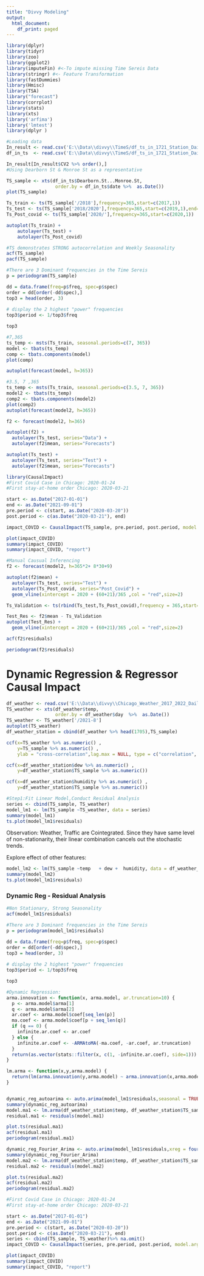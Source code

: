 ---
title: "Divvy Modeling"
output:
  html_document:
    df_print: paged
---

```{r}
library(dplyr)
library(tidyr)
library(zoo)
library(ggplot2)
library(imputeFin) #<-To impute missing Time Sereis Data
library(stringr) #<- Feature Transformation
library(fastDummies)
library(Hmisc)
library(TSA)
library("forecast")
library(corrplot)
library(stats)
library(xts)
library('arfima')
library('lmtest')
library(dplyr )
```

```{r}
#Loading data
In_result <- read.csv('E:\\Data\\divvy\\TimeS/df_ts_in_1721_Station_Daily_F_results.csv',header=TRUE)
df_in_ts  <- read.csv('E:\\Data\\divvy\\TimeS/df_ts_in_1721_Station_Daily.csv',header=TRUE)
```

```{r}
In_result[In_result$CV2 %>% order(),]
#Using Dearborn St & Monroe St as a representative 
```
```{r}
TS_sample <- xts(df_in_ts$Dearborn.St...Monroe.St,
                  order.by = df_in_ts$date %>%  as.Date())
plot(TS_sample)
```
```{r fig.height=5, fig.width=15}
Ts_train <- ts(TS_sample['/2018'],frequency=365,start=c(2017,1))
Ts_test <- ts(TS_sample['2018/2020'],frequency=365,start=c(2019,1),end=c(2020,1)) #start=c(2021
Ts_Post_covid <- ts(TS_sample['2020/'],frequency=365,start=c(2020,1))

autoplot(Ts_train) + 
    autolayer(Ts_test) +
    autolayer(Ts_Post_covid)
```

```{r}
#TS demonstrates STRONG autocorrelation and Weekly Seasonality
acf(TS_sample)
pacf(TS_sample)
```
```{r}
#There are 3 Dominant frequencies in the Time Sereis 
p = periodogram(TS_sample)

dd = data.frame(freq=p$freq, spec=p$spec)
order = dd[order(-dd$spec),]
top3 = head(order, 3)
 
# display the 2 highest "power" frequencies
top3$period <- 1/top3$freq 

top3
```

```{r fig.height=5, fig.width=15}
#7,365 
ts_temp <- msts(Ts_train, seasonal.periods=c(7, 365))
model <- tbats(ts_temp)
comp <- tbats.components(model)
plot(comp)
```
```{r fig.height=5, fig.width=15}
autoplot(forecast(model, h=365))
```

```{r fig.height=5, fig.width=15}
#3.5, 7 ,365 
ts_temp <- msts(Ts_train, seasonal.periods=c(3.5, 7, 365))
model2 <- tbats(ts_temp)
comp2 <- tbats.components(model2)
plot(comp2)
autoplot(forecast(model2, h=365))
```

```{r fig.height=5, fig.width=15}
f2 <- forecast(model2, h=365)

autoplot(f2) +
  autolayer(Ts_test, series="Data") +
  autolayer(f2$mean, series="Forecasts")

autoplot(Ts_test) +
  autolayer(Ts_test, series="Test") +
  autolayer(f2$mean, series="Forecasts")
```

```{r}
library(CausalImpact)
#First Covid Case in Chicago: 2020-01-24
#First stay-at-home order Chicago: 2020-03-21

start <- as.Date("2017-01-01")
end <- as.Date("2021-09-01")
pre.period <- c(start, as.Date("2020-03-20"))
post.period <- c(as.Date("2020-03-21"), end)

impact_COVID <- CausalImpact(TS_sample, pre.period, post.period, model.args = list(niter = 1000, nseasons = 52))

plot(impact_COVID)
summary(impact_COVID)
summary(impact_COVID, "report")
```
```{r fig.height=5, fig.width=15}
#Manual Causual Inferencing
f2 <- forecast(model2, h=365*2+ 8*30+9)

autoplot(f2$mean) +
  autolayer(Ts_test, series="Test") +
  autolayer(Ts_Post_covid, series="Post_Covid") +
  geom_vline(xintercept = 2020 + (60+21)/365 ,col = "red",size=2)
```
```{r fig.height=5, fig.width=15}
Ts_Validation <- ts(rbind(Ts_test,Ts_Post_covid),frequency = 365,start=c(2019,1)) 

Test_Res <- f2$mean - Ts_Validation
autoplot(Test_Res) +
  geom_vline(xintercept = 2020 + (60+21)/365 ,col = "red",size=2)
```
```{r}
acf(f2$residuals)
```
```{r}
periodogram(f2$residuals)
```

# Dynamic Regression & Regressor Causal Impact
```{r}
df_weather <- read.csv('E:\\Data\\divvy\\Chicago_Weather_2017_2022_Daily.csv')
TS_weather <- xts(df_weather$temp,
                  order.by = df_weather$day  %>%  as.Date())
TS_weather <- TS_weather['/2021-8']
autoplot(TS_weather)
df_weather_station = cbind(df_weather %>% head(1705),TS_sample)
```

```{r}
ccf(x=TS_weather %>% as.numeric() , 
    y=TS_sample %>% as.numeric() ,
    ylab = "cross-correlation",lag.max = NULL, type = c("correlation", "covariance"),plot = TRUE)
```
```{r}
ccf(x=df_weather_station$dew %>% as.numeric() , 
    y=df_weather_station$TS_sample %>% as.numeric())

ccf(x=df_weather_station$humidity %>% as.numeric() , 
    y=df_weather_station$TS_sample %>% as.numeric())
```

```{r}
#Step1:Fit Linear Model,Conduct Residual Analysis
series <- cbind(TS_sample, TS_weather)
model_lm1 <- lm(TS_sample ~TS_weather, data = series)
summary(model_lm1)
ts.plot(model_lm1$residuals)
```
Observation: Weather, Traffic are Cointegrated. Since they have same level of non-stationarity, their linear combination cancels out the stochastic trends.

Explore effect of other features:
```{r}
model_lm2 <- lm(TS_sample ~temp   + dew +  humidity, data = df_weather_station)
summary(model_lm2)
ts.plot(model_lm1$residuals)

```
### Dynamic Reg - Residual Analysis 
```{r}
#Non Stationary, Strong Seasonality
acf(model_lm1$residuals)
```
```{r}
#There are 3 Dominant frequencies in the Time Sereis 
p = periodogram(model_lm1$residuals)

dd = data.frame(freq=p$freq, spec=p$spec)
order = dd[order(-dd$spec),]
top3 = head(order, 3)
 
# display the 2 highest "power" frequencies
top3$period <- 1/top3$freq 

top3
```
```{r}
#Dynamic Regression:
arma.innovation <- function(x, arma.model, ar.truncation=10) {
  p <- arma.model$arma[1]
  q <- arma.model$arma[2]
  ar.coef <- arma.model$coef[seq_len(p)]
  ma.coef <- arma.model$coef[p + seq_len(q)]
  if (q == 0) {
    infinite.ar.coef <- ar.coef
  } else {
    infinite.ar.coef <- -ARMAtoMA(-ma.coef, -ar.coef, ar.truncation)
  }
  return(as.vector(stats::filter(x, c(1, -infinite.ar.coef), side=1)))
}

lm.arma <- function(x,y,arma.model) {
  return(lm(arma.innovation(y,arma.model) ~ arma.innovation(x,arma.model)))
}


dynamic_reg_autoarima <- auto.arima(model_lm1$residuals,seasonal = TRUE)
summary(dynamic_reg_autoarima)
model.ma1 <- lm.arma(df_weather_station$temp, df_weather_station$TS_sample,dynamic_reg_autoarima) 
residual.ma1 <- residuals(model.ma1)

plot.ts(residual.ma1)
acf(residual.ma1)
periodogram(residual.ma1)
```
```{r}
dynamic_reg_Fourier_Arima <- auto.arima(model_lm1$residuals,xreg = fourier(ts(model_lm1$residuals,frequency = 365),K=3))
summary(dynamic_reg_Fourier_Arima)
model.ma2 <- lm.arma(df_weather_station$temp, df_weather_station$TS_sample,dynamic_reg_Fourier_Arima) 
residual.ma2 <- residuals(model.ma2)

plot.ts(residual.ma2)
acf(residual.ma2)
periodogram(residual.ma2)
```


```{r fig.height=5, fig.width=15}
#First Covid Case in Chicago: 2020-01-24
#First stay-at-home order Chicago: 2020-03-21

start <- as.Date("2017-01-01")
end <- as.Date("2021-09-01")
pre.period <- c(start, as.Date("2020-03-20"))
post.period <- c(as.Date("2020-03-21"), end)
series <- cbind(TS_sample, TS_weather)%>% na.omit()
impact_COVID <- CausalImpact(series, pre.period, post.period, model.args = list(niter = 1000, nseasons = 52))

plot(impact_COVID)
summary(impact_COVID)
summary(impact_COVID, "report")
```

